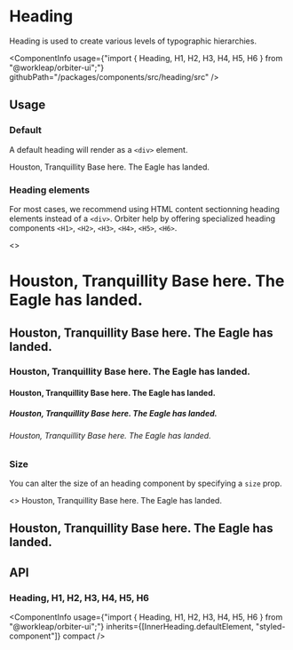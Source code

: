 
<Meta
    title="Components/Heading"
    id="heading"
/>

# Heading

<Tagline>Heading is used to create various levels of typographic hierarchies.</Tagline>

<ComponentInfo
    usage={"import { Heading, H1, H2, H3, H4, H5, H6 } from \"@workleap/orbiter-ui\";"}
    githubPath="/packages/components/src/heading/src"
/>

## Usage

### Default

A default heading will render as a `<div>` element.

<Preview>
    <Story name="default">
        <Heading>Houston, Tranquillity Base here. The Eagle has landed.</Heading>
    </Story>
</Preview>

### Heading elements

For most cases, we recommend using HTML content sectionning heading elements instead of a `<div>`. Orbiter help by offering specialized heading components `<H1>`, `<H2>`, `<H3>`, `<H4>`, `<H5>`, `<H6>`.

<Preview>
    <Story name="heading elements">
        <>
            <H1>Houston, Tranquillity Base here. The Eagle has landed.</H1>
            <H2>Houston, Tranquillity Base here. The Eagle has landed.</H2>
            <H3>Houston, Tranquillity Base here. The Eagle has landed.</H3>
            <H4>Houston, Tranquillity Base here. The Eagle has landed.</H4>
            <H5>Houston, Tranquillity Base here. The Eagle has landed.</H5>
            <H6>Houston, Tranquillity Base here. The Eagle has landed.</H6>
        </>
    </Story>
</Preview>

### Size

You can alter the size of an heading component by specifying a `size` prop.

<Preview>
    <Story name="size">
        <>
            <Heading>Houston, Tranquillity Base here. The Eagle has landed.</Heading>
            <H2 size="xs">Houston, Tranquillity Base here. The Eagle has landed.</H2>
        </>
    </Story>
</Preview>

## API

### Heading, H1, H2, H3, H4, H5, H6

<ComponentInfo
    usage={"import { Heading, H1, H2, H3, H4, H5, H6 } from \"@workleap/orbiter-ui\";"}
    inherits={[InnerHeading.defaultElement, "styled-component"]}
    compact
/>

<ArgsTable of={InnerHeading} sort="alpha" />
